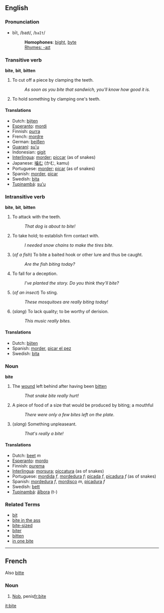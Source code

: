 ==English==
===Pronunciation===
*bīt, /baɪt/, /<tt>baIt</tt>/
*:'''Homophones''': [[bight]], [[byte]]
*:[[Rhymes:English:-aɪt|Rhymes: -aɪt]]

===Transitive verb===
'''bite''', '''bit''', '''bitten'''

# To cut off a piece by clamping the teeth.
#: ''As soon as you bite that sandwich, you'll know how good it is.''
# To hold something by clamping one's teeth.

====Translations====
*Dutch: [[bijten]]
*[[Esperanto]]: [[mordi]]
*Finnish: [[purra]]
*French: [[mordre]]
*German: [[beißen]]
*[[Guaraní]]: [[su'u]]
*Indonesian: [[gigit]]
*[[Interlingua]]: [[morder]]; [[piccar]] (as of snakes)
*Japanese: [[噛む]] (かむ, kamu)
*Portuguese: [[morder]]; [[picar]] (as of snakes)
*Spanish: [[morder]], [[picar]]
*Swedish: [[bita]]
*[[Tupinambá]]: [[su'u]]

===Intransitive verb===
'''bite''', '''bit''', '''bitten'''

# To attack with the teeth.
#: ''That dog is about to bite!''
# To take hold; to establish firm contact with.
#: ''I needed snow chains to make the tires bite.''
# (''of a fish'') To bite a baited hook or other lure and thus be caught.
#: ''Are the fish biting today?''
# To fall for a deception.
#: ''I've planted the story.  Do you think they'll bite?''
# (''of an insect'') To sting.
#: ''These mosquitoes are really biting today!''
# (''slang'') To lack quality; to be worthy of derision.
#: ''This music really bites.''


==== Translations ====
*Dutch: [[bijten]]
*Spanish: [[morder]], [[picar el pez]]
*Swedish: [[bita]]

=== Noun ===
'''bite'''

# The [[wound]] left behind after having been [[bitten]]
#: ''That snake bite really hurt!''
# A piece of food of a size that would be produced by biting; a mouthful
#: ''There were only a few bites left on the plate.''
# (''slang'') Something unpleaseant.
#: ''That's really a bite!''

==== Translations ====
*Dutch: [[beet]] ''m''
*[[Esperanto]]: [[mordo]]
*Finnish: [[purema]]
*[[Interlingua]]: [[morsura]]; [[piccatura]] (as of snakes)
*Portuguese: [[mordida]] ''f'', [[mordedura]] ''f''; [[picada]] ''f'', [[picadura]] ''f'' (as of snakes)
*Spanish: [[mordedura]] ''f'', [[mordisco]] ''m'', [[picadura]] ''f''
*Swedish: [[bett]]
*[[Tupinambá]]: [[ãîbora]] (t-)

===Related Terms===
*[[bit]]
*[[bite in the ass]]
*[[bite-sized]]
*[[biter]]
*[[bitten]]
*[[in one bite]]

----

==French==
Also [[bitte]]
===Noun===
# {{frslang}} [[Nob]], penis[[fr:bite]]
[[it:bite]]